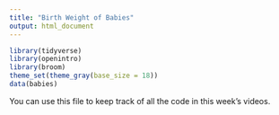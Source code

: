 ```yaml
---
title: "Birth Weight of Babies"
output: html_document
---
```



```r
library(tidyverse)
library(openintro)
library(broom)
theme_set(theme_gray(base_size = 18))
data(babies)
```


You can use this file to keep track of all the code in this week's videos.